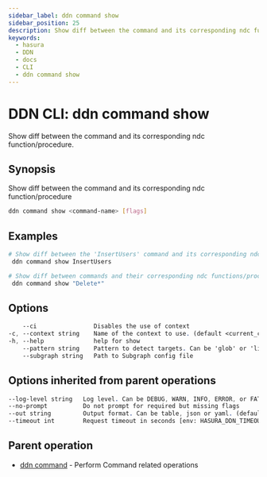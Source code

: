 ```yaml
---
sidebar_label: ddn command show
sidebar_position: 25
description: Show diff between the command and its corresponding ndc function/procedure using the DDN CLI
keywords:
  - hasura
  - DDN
  - docs
  - CLI
  - ddn command show
---
```


# DDN CLI: ddn command show

Show diff between the command and its corresponding ndc function/procedure.

## Synopsis

Show diff between the command and its corresponding ndc function/procedure

```bash
ddn command show <command-name> [flags]
```

## Examples

```bash
# Show diff between the 'InsertUsers' command and its corresponding ndc function/procedure
 ddn command show InsertUsers

# Show diff between commands and their corresponding ndc functions/procedures for all commands matching glob pattern 'Delete*'
 ddn command show "Delete*"
```

## Options

```sass
    --ci                Disables the use of context
-c, --context string    Name of the context to use. (default <current_context>)
-h, --help              help for show
    --pattern string    Pattern to detect targets. Can be 'glob' or 'literal'. (default "glob")
    --subgraph string   Path to Subgraph config file
```

## Options inherited from parent operations

```sass
--log-level string   Log level. Can be DEBUG, WARN, INFO, ERROR, or FATAL. (default "INFO")
--no-prompt          Do not prompt for required but missing flags
--out string         Output format. Can be table, json or yaml. (default "table")
--timeout int        Request timeout in seconds [env: HASURA_DDN_TIMEOUT] (default 100)
```

## Parent operation

- [ddn command](/reference/cli/commands/ddn_command) - Perform Command related operations
